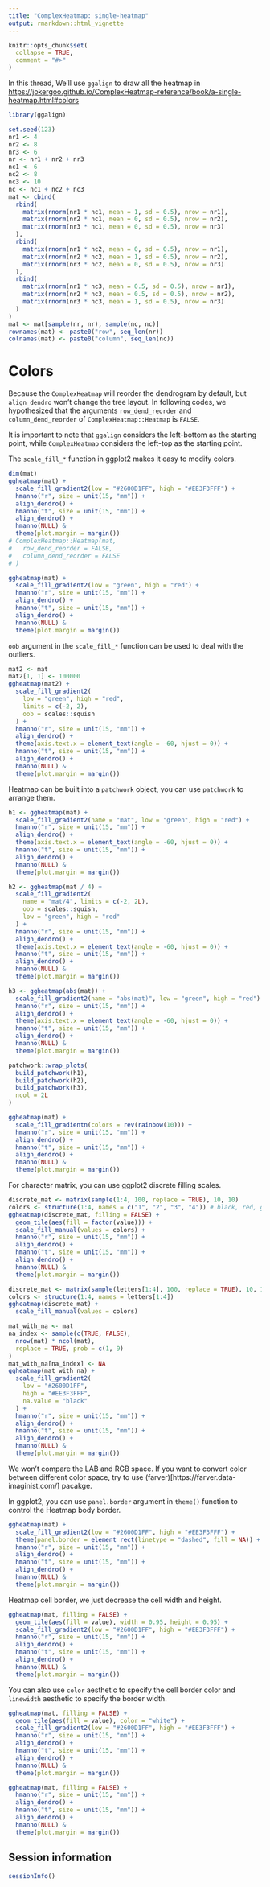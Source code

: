 ```yaml
---
title: "ComplexHeatmap: single-heatmap"
output: rmarkdown::html_vignette
---
```


```r
knitr::opts_chunk$set(
  collapse = TRUE,
  comment = "#>"
)
```

In this thread, We'll use `ggalign` to draw all the heatmap in
<https://jokergoo.github.io/ComplexHeatmap-reference/book/a-single-heatmap.html#colors>

```r
library(ggalign)
```

```r
set.seed(123)
nr1 <- 4
nr2 <- 8
nr3 <- 6
nr <- nr1 + nr2 + nr3
nc1 <- 6
nc2 <- 8
nc3 <- 10
nc <- nc1 + nc2 + nc3
mat <- cbind(
  rbind(
    matrix(rnorm(nr1 * nc1, mean = 1, sd = 0.5), nrow = nr1),
    matrix(rnorm(nr2 * nc1, mean = 0, sd = 0.5), nrow = nr2),
    matrix(rnorm(nr3 * nc1, mean = 0, sd = 0.5), nrow = nr3)
  ),
  rbind(
    matrix(rnorm(nr1 * nc2, mean = 0, sd = 0.5), nrow = nr1),
    matrix(rnorm(nr2 * nc2, mean = 1, sd = 0.5), nrow = nr2),
    matrix(rnorm(nr3 * nc2, mean = 0, sd = 0.5), nrow = nr3)
  ),
  rbind(
    matrix(rnorm(nr1 * nc3, mean = 0.5, sd = 0.5), nrow = nr1),
    matrix(rnorm(nr2 * nc3, mean = 0.5, sd = 0.5), nrow = nr2),
    matrix(rnorm(nr3 * nc3, mean = 1, sd = 0.5), nrow = nr3)
  )
)
mat <- mat[sample(nr, nr), sample(nc, nc)]
rownames(mat) <- paste0("row", seq_len(nr))
colnames(mat) <- paste0("column", seq_len(nc))
```

# Colors
Because the `ComplexHeatmap` will reorder the dendrogram by default, but
`align_dendro` won't change the tree layout. In following codes, we hypothesized
that the arguments `row_dend_reorder` and `column_dend_reorder` of
`ComplexHeatmap::Heatmap` is `FALSE`.  

It is important to note that `ggalign` considers the left-bottom as the starting
point, while `ComplexHeatmap` considers the left-top as the starting point. 

The `scale_fill_*` function in ggplot2 makes it easy to modify colors.

```r
dim(mat)
ggheatmap(mat) +
  scale_fill_gradient2(low = "#2600D1FF", high = "#EE3F3FFF") +
  hmanno("r", size = unit(15, "mm")) +
  align_dendro() +
  hmanno("t", size = unit(15, "mm")) +
  align_dendro() +
  hmanno(NULL) &
  theme(plot.margin = margin())
# ComplexHeatmap::Heatmap(mat,
#   row_dend_reorder = FALSE,
#   column_dend_reorder = FALSE
# )
```

```r
ggheatmap(mat) +
  scale_fill_gradient2(low = "green", high = "red") +
  hmanno("r", size = unit(15, "mm")) +
  align_dendro() +
  hmanno("t", size = unit(15, "mm")) +
  align_dendro() +
  hmanno(NULL) &
  theme(plot.margin = margin())
```

`oob` argument in the `scale_fill_*` function can be used to deal with the
outliers.

```r
mat2 <- mat
mat2[1, 1] <- 100000
ggheatmap(mat2) +
  scale_fill_gradient2(
    low = "green", high = "red",
    limits = c(-2, 2),
    oob = scales::squish
  ) +
  hmanno("r", size = unit(15, "mm")) +
  align_dendro() +
  theme(axis.text.x = element_text(angle = -60, hjust = 0)) +
  hmanno("t", size = unit(15, "mm")) +
  align_dendro() +
  hmanno(NULL) &
  theme(plot.margin = margin())
```

Heatmap can be built into a `patchwork` object, you can use `patchwork` to
arrange them.
```r
h1 <- ggheatmap(mat) +
  scale_fill_gradient2(name = "mat", low = "green", high = "red") +
  hmanno("r", size = unit(15, "mm")) +
  align_dendro() +
  theme(axis.text.x = element_text(angle = -60, hjust = 0)) +
  hmanno("t", size = unit(15, "mm")) +
  align_dendro() +
  hmanno(NULL) &
  theme(plot.margin = margin())

h2 <- ggheatmap(mat / 4) +
  scale_fill_gradient2(
    name = "mat/4", limits = c(-2, 2L),
    oob = scales::squish,
    low = "green", high = "red"
  ) +
  hmanno("r", size = unit(15, "mm")) +
  align_dendro() +
  theme(axis.text.x = element_text(angle = -60, hjust = 0)) +
  hmanno("t", size = unit(15, "mm")) +
  align_dendro() +
  hmanno(NULL) &
  theme(plot.margin = margin())

h3 <- ggheatmap(abs(mat)) +
  scale_fill_gradient2(name = "abs(mat)", low = "green", high = "red") +
  hmanno("r", size = unit(15, "mm")) +
  align_dendro() +
  theme(axis.text.x = element_text(angle = -60, hjust = 0)) +
  hmanno("t", size = unit(15, "mm")) +
  align_dendro() +
  hmanno(NULL) &
  theme(plot.margin = margin())

patchwork::wrap_plots(
  build_patchwork(h1),
  build_patchwork(h2),
  build_patchwork(h3),
  ncol = 2L
)
```

```r
ggheatmap(mat) +
  scale_fill_gradientn(colors = rev(rainbow(10))) +
  hmanno("r", size = unit(15, "mm")) +
  align_dendro() +
  hmanno("t", size = unit(15, "mm")) +
  align_dendro() +
  hmanno(NULL) &
  theme(plot.margin = margin())
```

For character matrix, you can use ggplot2 discrete filling scales.
```r
discrete_mat <- matrix(sample(1:4, 100, replace = TRUE), 10, 10)
colors <- structure(1:4, names = c("1", "2", "3", "4")) # black, red, green, blue
ggheatmap(discrete_mat, filling = FALSE) +
  geom_tile(aes(fill = factor(value))) +
  scale_fill_manual(values = colors) +
  hmanno("r", size = unit(15, "mm")) +
  align_dendro() +
  hmanno("t", size = unit(15, "mm")) +
  align_dendro() +
  hmanno(NULL) &
  theme(plot.margin = margin())
```

```r
discrete_mat <- matrix(sample(letters[1:4], 100, replace = TRUE), 10, 10)
colors <- structure(1:4, names = letters[1:4])
ggheatmap(discrete_mat) +
  scale_fill_manual(values = colors)
```

```r
mat_with_na <- mat
na_index <- sample(c(TRUE, FALSE),
  nrow(mat) * ncol(mat),
  replace = TRUE, prob = c(1, 9)
)
mat_with_na[na_index] <- NA
ggheatmap(mat_with_na) +
  scale_fill_gradient2(
    low = "#2600D1FF",
    high = "#EE3F3FFF",
    na.value = "black"
  ) +
  hmanno("r", size = unit(15, "mm")) +
  align_dendro() +
  hmanno("t", size = unit(15, "mm")) +
  align_dendro() +
  hmanno(NULL) &
  theme(plot.margin = margin())
```

We won't compare the LAB and RGB space. If you want to convert color between
different color space, try to use (farver)[https://farver.data-imaginist.com/]
pacakge.

In ggplot2, you can use `panel.border` argument in `theme()` function to control
the Heatmap body border.
```r
ggheatmap(mat) +
  scale_fill_gradient2(low = "#2600D1FF", high = "#EE3F3FFF") +
  theme(panel.border = element_rect(linetype = "dashed", fill = NA)) +
  hmanno("r", size = unit(15, "mm")) +
  align_dendro() +
  hmanno("t", size = unit(15, "mm")) +
  align_dendro() +
  hmanno(NULL) &
  theme(plot.margin = margin())
```

Heatmap cell border, we just decrease the cell width and height. 
```r
ggheatmap(mat, filling = FALSE) +
  geom_tile(aes(fill = value), width = 0.95, height = 0.95) +
  scale_fill_gradient2(low = "#2600D1FF", high = "#EE3F3FFF") +
  hmanno("r", size = unit(15, "mm")) +
  align_dendro() +
  hmanno("t", size = unit(15, "mm")) +
  align_dendro() +
  hmanno(NULL) &
  theme(plot.margin = margin())
```

You can also use `color` aesthetic to specify the cell border color and
`linewidth` aesthetic to specify the border width.
```r
ggheatmap(mat, filling = FALSE) +
  geom_tile(aes(fill = value), color = "white") +
  scale_fill_gradient2(low = "#2600D1FF", high = "#EE3F3FFF") +
  hmanno("r", size = unit(15, "mm")) +
  align_dendro() +
  hmanno("t", size = unit(15, "mm")) +
  align_dendro() +
  hmanno(NULL) &
  theme(plot.margin = margin())
```

```r
ggheatmap(mat, filling = FALSE) +
  hmanno("r", size = unit(15, "mm")) +
  align_dendro() +
  hmanno("t", size = unit(15, "mm")) +
  align_dendro() +
  hmanno(NULL) &
  theme(plot.margin = margin())
```

## Session information
```r
sessionInfo()
```
